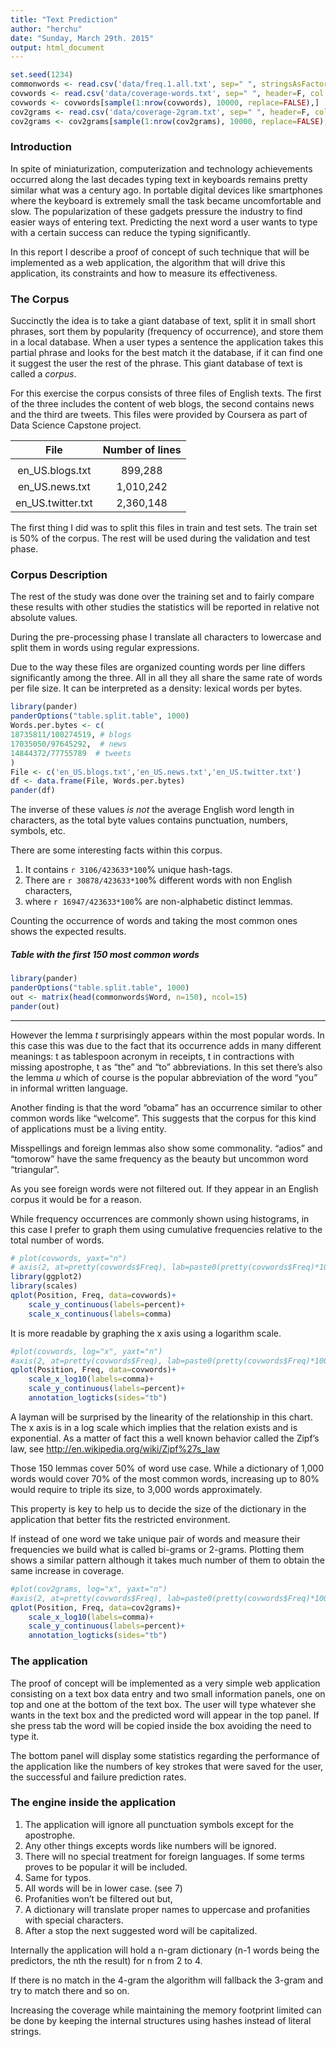 ```yaml
---
title: "Text Prediction"
author: "herchu"
date: "Sunday, March 29th. 2015"
output: html_document
---
```


```r
set.seed(1234)
commonwords <- read.csv('data/freq.1.all.txt', sep=" ", stringsAsFactors=F, nrows=1000, header=F, col.names=c('Freq','Word'))
covwords <- read.csv('data/coverage-words.txt', sep=" ", header=F, col.names=c('Position','Freq'))
covwords <- covwords[sample(1:nrow(covwords), 10000, replace=FALSE),]
cov2grams <- read.csv('data/coverage-2gram.txt', sep=" ", header=F, col.names=c('Position','Freq'))
cov2grams <- cov2grams[sample(1:nrow(cov2grams), 10000, replace=FALSE),]
```

### Introduction

In spite of miniaturization, computerization and technology achievements occurred along the last decades typing text in keyboards remains pretty similar what was a century ago. In portable digital devices like smartphones where the keyboard is extremely small the task became uncomfortable and slow. The popularization of these gadgets pressure the industry to find easier ways of entering text. Predicting the next word a user wants to type with a certain success can reduce the typing significantly.

In this report I describe a proof of concept of such technique that will be implemented as a web application, the algorithm that will drive this application, its constraints and how to measure its effectiveness.


### The Corpus

Succinctly the idea is to take a giant database of text, split it in small short phrases, sort them by popularity (frequency of occurrence), and store them in a local database. When a user types a sentence the application takes this partial phrase and looks for the best match it the database, if it can find one it suggest the user the rest of the phrase. This giant database of text is called a *corpus*.

For this exercise the corpus consists of three files of English texts. The first of the three includes the content of web blogs, the second contains news and the third are tweets. This files were provided by Coursera as part of Data Science Capstone project.

|     File             |  Number of lines  |
|:--------------------:|:-----------------:|
|                      |                   |
|    en_US.blogs.txt   |      899,288      |
|    en_US.news.txt    |    1,010,242      |
|   en_US.twitter.txt  |    2,360,148      |

The first thing I did was to split this files in train and test sets. The train set is 50% of the corpus. The rest will be used during the validation and test phase.


### Corpus Description

The rest of the study was done over the training set and to fairly compare these results with other studies the statistics will be reported in relative not absolute values.

During the pre-processing phase I translate all characters to lowercase and split them in words using regular expressions.

Due to the way these files are organized counting words per line differs significantly among the three. All in all they all share the same rate of words per file size. It can be interpreted as a density: lexical words per bytes.

```r
library(pander)
panderOptions("table.split.table", 1000)
Words.per.bytes <- c(
18735811/100274519, # blogs
17035050/97645292,  # news
14844372/77755789  # tweets
)
File <- c('en_US.blogs.txt','en_US.news.txt','en_US.twitter.txt')
df <- data.frame(File, Words.per.bytes)
pander(df)
```

The inverse of these values *is not* the average English word length in characters, as the total byte values contains punctuation, numbers, symbols, etc.

There are some interesting facts within this corpus.

1. It contains `r 3106/423633*100`% unique hash-tags.
2. There are `r 30878/423633*100`% different words with non English characters,
3. where `r 16947/423633*100`% are non-alphabetic distinct lemmas.

Counting the occurrence of words and taking the most common ones shows the expected results.

##### Table with the first 150 most common words
```r
library(pander)
panderOptions("table.split.table", 1000)
out <- matrix(head(commonwords$Word, n=150), ncol=15)
pander(out)
```

----------
However the lemma *t* surprisingly appears within the most popular words. In this case this was due to the fact that its occurrence adds in many different meanings: t as tablespoon acronym in receipts, t in contractions with missing apostrophe, t as "the" and "to" abbreviations. In this set there's also the lemma *u* which of course is the popular abbreviation of the word "you" in informal written language.

Another finding is that the word "obama" has an occurrence similar to other common words like "welcome". This suggests that the corpus for this kind of applications must be a living entity.

Misspellings and foreign lemmas also show some commonality. "adios" and "tomorow" have the same frequency as the beauty but uncommon word "triangular".

As you see foreign words were not filtered out. If they appear in an English corpus it would be for a reason.

While frequency occurrences are commonly shown using histograms, in this case I prefer to graph them using cumulative frequencies relative to the total number of words.

```r
# plot(covwords, yaxt="n")
# axis(2, at=pretty(covwords$Freq), lab=paste0(pretty(covwords$Freq)*100, "%"), las=T)
library(ggplot2)
library(scales)
qplot(Position, Freq, data=covwords)+
    scale_y_continuous(labels=percent)+
    scale_x_continuous(labels=comma)
```

It is more readable by graphing the x axis using a logarithm scale.

```r
#plot(covwords, log="x", yaxt="n")
#axis(2, at=pretty(covwords$Freq), lab=paste0(pretty(covwords$Freq)*100, "%"), las=T)
qplot(Position, Freq, data=covwords)+
    scale_x_log10(labels=comma)+
    scale_y_continuous(labels=percent)+
    annotation_logticks(sides="tb")
```

A layman will be surprised by the linearity of the relationship in this chart. The x axis is in a log scale which implies that the relation exists and is exponential. As a matter of fact this a well known behavior called the Zipf's law, see <http://en.wikipedia.org/wiki/Zipf%27s_law>

Those 150 lemmas cover 50% of word use case. While a dictionary of 1,000 words would cover 70% of the most common words, increasing up to 80% would require to triple its size, to 3,000 words approximately.

This property is key to help us to decide the size of the dictionary in the application that better fits the restricted environment.

If instead of one word we take unique pair of words and measure their frequencies we build what is called bi-grams or 2-grams. Plotting them shows a similar pattern although it takes much number of them to obtain the same increase in coverage.

```r
#plot(cov2grams, log="x", yaxt="n")
#axis(2, at=pretty(covwords$Freq), lab=paste0(pretty(covwords$Freq)*100, "%"), las=T)
qplot(Position, Freq, data=cov2grams)+
    scale_x_log10(labels=comma)+
    scale_y_continuous(labels=percent)+
    annotation_logticks(sides="tb")    
```


### The application

The proof of concept will be implemented as a very simple web application consisting on a text box data entry and two small information panels, one on top and one at the bottom of the text box. The user will type whatever she wants in the text box and the predicted word will appear in the top panel. If she press tab the word will be copied inside the box avoiding the need to type it.

The bottom panel will display some statistics regarding the performance of the application like the numbers of key strokes that were saved for the user, the successful and failure prediction rates.


### The engine inside the application

1. The application will ignore all punctuation symbols except for the apostrophe.
2. Any other things excepts words like numbers will be ignored.
3. There will no special treatment for foreign languages. If some terms proves to be popular it will be included.
4. Same for typos.
5. All words will be in lower case. (see 7)
6. Profanities won't be filtered out but,
7. A dictionary will translate proper names to uppercase and profanities with special characters.
8. After a stop the next suggested word will be capitalized.

Internally the application will hold a n-gram dictionary (n-1 words being the predictors, the nth the result) for n from 2 to 4.

If there is no match in the 4-gram the algorithm will fallback the 3-gram and try to match there and so on.

Increasing the coverage while maintaining the memory footprint limited can be done by keeping the internal structures using hashes instead of literal strings.

